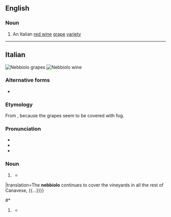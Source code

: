 ==English==

===Noun===
{{en-noun|?}}

# An Italian [[red wine]] [[grape]] [[variety]]

----

==Italian==
{{was fwotd|2013|November|10|lang=it}}
[[File:Close up of Nebbiolo cluster in Italy.jpg|thumb|'''Nebbiolo''' grapes]]
[[File:Cascin Adelaide Barolo & decanter.jpg|thumb|'''Nebbiolo''' wine]]

===Alternative forms===
* {{alter|it|nebiolo}}

===Etymology===
From {{affix|it|nebbia|t1=fog|-olo}}, because the grapes seem to be covered with fog.

===Pronunciation===
* {{IPA|/nebˈbjɔ.lo/|[neˈbːjɔːlo]|lang=it}}
* {{rhymes|ɔlo|lang=it}}
* {{hyphenation|neb|biò|lo|lang=it}}

===Noun===
{{it-noun|m}}

# {{lb|it|usually|_|uncountable}} {{def|A [[grape]] variety cultivated in the [[Langhe]].}}
#* {{quote-book
|year=1836
|author=Rocco Ragazzoni
|title=Repertorio d’Agricoltura e di Scienze Economiche ed Industriali
|volume=3
|pageurl=http://books.google.com/books?id=tsisyAZUcOkC&pg=PA273&dq=%22nebbiolo%22#v=onepage
|page=273
|passage=Il '''nebbiolo''' continua a cuoprire i vigneti in tutto il resto del Canavesano, {{...}}
|translation=The '''nebbiolo''' continues to cover the vineyards in all the rest of Canavese, {{...}}}}
#* {{quote-book
|year=2011
|author=Federico Oldenburg
|author2=Luisa Cortese (translator)
|title=Il Profumo del Vino
|publisher=Planeta
|passage=L’uva, naturalmente, è la stessa: la singolare '''nebbiolo'''.
|translation=The grape, naturally, is the same: the unique '''nebbiolo'''.}}
# {{lb|it|usually|_|uncountable}} {{def|A fine [[red wine]] made near [[Alba]] from these grapes.}}
#* {{quote-book
|year=2007
|author=Giorgio Bocca
|title=Il Provinciale: Settant’anni di vita italiana
|publisher=Giangiacomo Feltrinelli
|pageurl=http://books.google.com/books?id=O-EnoS8mm1IC&pg=PA289&dq=%22nebbiolo%22#v=onepage
|page=289
|passage=“Dove hai preso questo '''Nebbiolo'''?”. “Non è '''Nebbiolo''',” dice Angelo, “è Cabernet Sauvignon.”
|translation=“Where did you get this '''Nebbiolo'''?”. “It’s not '''nebbiolo''', said Angelo, “it is Cabernet Sauvignon.”}}

{{topics|it|Grapevines|Wine}}